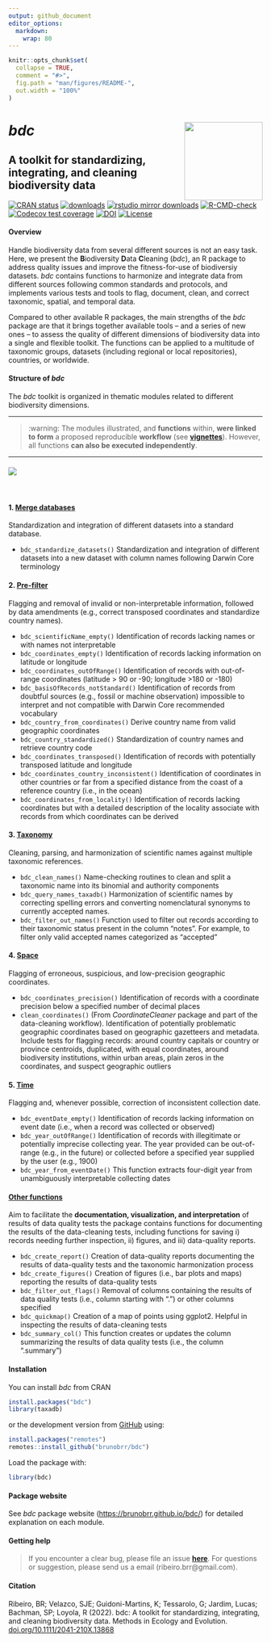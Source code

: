 ---
output: github_document
editor_options: 
  markdown: 
    wrap: 80
---

<!-- README.md is generated from README.Rmd. Please edit that file -->

```{r, include = FALSE}
knitr::opts_chunk$set(
  collapse = TRUE,
  comment = "#>",
  fig.path = "man/figures/README-",
  out.width = "100%"
)
```

# ***bdc*** <a href='https://github.com/brunobrr/bdc'><img src="https://raw.githubusercontent.com/brunobrr/bdc/master/man/figures/logo.png" align="right" width="155"/></a>

## **A toolkit for standardizing, integrating, and cleaning biodiversity data**

<!-- badges: start -->

[![CRAN
status](https://www.r-pkg.org/badges/version/bdc)](https://CRAN.R-project.org/package=bdc)
[![downloads](https://cranlogs.r-pkg.org/badges/grand-total/bdc)](https://cranlogs.r-pkg.org:443/badges/grand-total/bdc)
[![rstudio mirror
downloads](https://cranlogs.r-pkg.org/badges/bdc)](https://cranlogs.r-pkg.org:443/badges/bdc)
[![R-CMD-check](https://github.com/brunobrr/bdc/actions/workflows/R-CMD-check.yaml/badge.svg)](https://github.com/brunobrr/bdc/actions/workflows/R-CMD-check.yaml)
[![Codecov test
coverage](https://codecov.io/gh/brunobrr/bdc/branch/master/graph/badge.svg?token=9AUF86G9LJ)](https://app.codecov.io/gh/brunobrr/bdcorg)
[![DOI](https://zenodo.org/badge/DOI/10.5281/zenodo.6450390.svg)](https://doi.org/10.5281/zenodo.6450390)
[![License](https://img.shields.io/badge/license-GPL%20(%3E=%203)-lightgrey.svg?style=flat)](http://www.gnu.org/licenses/gpl-3.0.html)

<!-- badges: end -->

#### **Overview**

Handle biodiversity data from several different sources is not an easy task.
Here, we present the **B**iodiversity **D**ata **C**leaning (*bdc*), an R
package to address quality issues and improve the fitness-for-use of biodiversiy
datasets. *bdc* contains functions to harmonize and integrate data from
different sources following common standards and protocols, and implements
various tests and tools to flag, document, clean, and correct taxonomic,
spatial, and temporal data.

Compared to other available R packages, the main strengths of the *bdc* package
are that it brings together available tools – and a series of new ones – to
assess the quality of different dimensions of biodiversity data into a single
and flexible toolkit. The functions can be applied to a multitude of taxonomic
groups, datasets (including regional or local repositories), countries, or
worldwide.

#### **Structure of *bdc***

The *bdc* toolkit is organized in thematic modules related to different
biodiversity dimensions.

--------------------------------------------------------------------------------

> :warning: The modules illustrated, and **functions** within, **were linked to
> form** a proposed reproducible **workflow** (see
> [**vignettes**](https://brunobrr.github.io/bdc/)). However, all functions
> **can also be executed independently**.

--------------------------------------------------------------------------------

#### ![](https://raw.githubusercontent.com/brunobrr/bdc/master/inst/extdata/icon_vignettes/Figure1.png)

<br/>

#### 1. [**Merge databases**](https://brunobrr.github.io/bdc/articles/integrate_datasets.html)

Standardization and integration of different datasets into a standard database.

-   `bdc_standardize_datasets()` Standardization and integration of different
    datasets into a new dataset with column names following Darwin Core
    terminology

#### 2. [**Pre-filter**](https://brunobrr.github.io/bdc/articles/prefilter.html)

Flagging and removal of invalid or non-interpretable information, followed by
data amendments (e.g., correct transposed coordinates and standardize country
names).

-   `bdc_scientificName_empty()` Identification of records lacking names or with
    names not interpretable
-   `bdc_coordinates_empty()` Identification of records lacking information on
    latitude or longitude
-   `bdc_coordinates_outOfRange()` Identification of records with out-of-range
    coordinates (latitude \> 90 or -90; longitude \>180 or -180)
-   `bdc_basisOfRecords_notStandard()` Identification of records from doubtful
    sources (e.g., fossil or machine observation) impossible to interpret and
    not compatible with Darwin Core recommended vocabulary
-   `bdc_country_from_coordinates()` Derive country name from valid geographic
    coordinates
-   `bdc_country_standardized()` Standardization of country names and retrieve
    country code
-   `bdc_coordinates_transposed()` Identification of records with potentially
    transposed latitude and longitude
-   `bdc_coordinates_country_inconsistent()` Identification of coordinates in
    other countries or far from a specified distance from the coast of a
    reference country (i.e., in the ocean)
-   `bdc_coordinates_from_locality()` Identification of records lacking
    coordinates but with a detailed description of the locality associate with
    records from which coordinates can be derived

#### 3. [**Taxonomy**](https://brunobrr.github.io/bdc/articles/taxonomy.html)

Cleaning, parsing, and harmonization of scientific names against multiple
taxonomic references.

-   `bdc_clean_names()` Name-checking routines to clean and split a taxonomic
    name into its binomial and authority components
-   `bdc_query_names_taxadb()` Harmonization of scientific names by correcting
    spelling errors and converting nomenclatural synonyms to currently accepted
    names.
-   `bdc_filter_out_names()` Function used to filter out records according to
    their taxonomic status present in the column "notes". For example, to filter
    only valid accepted names categorized as "accepted"

#### 4. [**Space**](https://brunobrr.github.io/bdc/articles/space.html)

Flagging of erroneous, suspicious, and low-precision geographic coordinates.

-   `bdc_coordinates_precision()` Identification of records with a coordinate
    precision below a specified number of decimal places
-   `clean_coordinates()` (From *CoordinateCleaner* package and part of the
    data-cleaning workflow). Identification of potentially problematic
    geographic coordinates based on geographic gazetteers and metadata. Include
    tests for flagging records: around country capitals or country or province
    centroids, duplicated, with equal coordinates, around biodiversity
    institutions, within urban areas, plain zeros in the coordinates, and
    suspect geographic outliers

#### 5. [**Time**](https://brunobrr.github.io/bdc/articles/time.html)

Flagging and, whenever possible, correction of inconsistent collection date.

-   `bdc_eventDate_empty()` Identification of records lacking information on
    event date (i.e., when a record was collected or observed)
-   `bdc_year_outOfRange()` Identification of records with illegitimate or
    potentially imprecise collecting year. The year provided can be out-of-range
    (e.g., in the future) or collected before a specified year supplied by the
    user (e.g., 1900)
-   `bdc_year_from_eventDate()` This function extracts four-digit year from
    unambiguously interpretable collecting dates

#### [**Other functions**](https://brunobrr.github.io/bdc/reference/index.html)

Aim to facilitate the **documentation, visualization, and interpretation** of
results of data quality tests the package contains functions for documenting the
results of the data-cleaning tests, including functions for saving i) records
needing further inspection, ii) figures, and iii) data-quality reports.

-   `bdc_create_report()` Creation of data-quality reports documenting the
    results of data-quality tests and the taxonomic harmonization process
-   `bdc_create_figures()` Creation of figures (i.e., bar plots and maps)
    reporting the results of data-quality tests
-   `bdc_filter_out_flags()` Removal of columns containing the results of data
    quality tests (i.e., column starting with ".") or other columns specified
-   `bdc_quickmap()` Creation of a map of points using ggplot2. Helpful in
    inspecting the results of data-cleaning tests
-   `bdc_summary_col()` This function creates or updates the column summarizing
    the results of data quality tests (i.e., the column ".summary")

#### **Installation**

You can install *bdc* from CRAN

```{r eval=FALSE}
install.packages("bdc")
library(taxadb)
```

or the development version from [GitHub](https://github.com/brunobrr/bdc) using:

```{r, message=FALSE, warning=FALSE,echo=TRUE,eval=FALSE}
install.packages("remotes")
remotes::install_github("brunobrr/bdc")
```

Load the package with:

```{r, message=FALSE, warning=FALSE,echo=TRUE,eval=TRUE}
library(bdc)
```

#### **Package website**

See *bdc* package website (<https://brunobrr.github.io/bdc/>) for detailed
explanation on each module.

#### **Getting help**

> If you encounter a clear bug, please file an issue
> [**here**](https://github.com/brunobrr/bdc/issues). For questions or
> suggestion, please send us a email (ribeiro.brr\@gmail.com).

#### **Citation**

Ribeiro, BR; Velazco, SJE; Guidoni-Martins, K; Tessarolo, G; Jardim, Lucas;
Bachman, SP; Loyola, R (2022). bdc: A toolkit for standardizing, integrating,
and cleaning biodiversity data. Methods in Ecology and Evolution.
[doi.org/10.1111/2041-210X.13868](https://doi.org/10.1111/2041-210X.13868)
